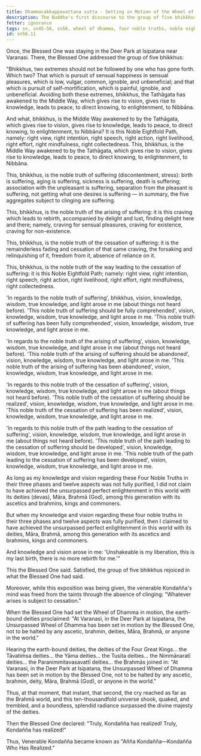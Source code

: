 ```yaml
---
title: Dhammacakkappavattana sutta - Setting in Motion of the Wheel of Dhamma
description: The Buddha's first discourse to the group of five bhikkhus at the Deer Park in Isipatana, near Varanasi. The discourse explains the Four Noble Truths and the Noble Eightfold Path in brief. It ends with the realization of the first bhikkhu, Venerable Kondañña.
fetter: ignorance
tags: sn, sn45-56, sn56, wheel of dhamma, four noble truths, noble eightfold path, deer park, first discourse
id: sn56.11
---
```


Once, the Blessed One was staying in the Deer Park at Isipatana near Varanasi. There, the Blessed One addressed the group of five bhikkhus:

"Bhikkhus, two extremes should not be followed by one who has gone forth. Which two? That which is pursuit of sensual happiness in sensual pleasures, which is low, vulgar, common, ignoble, and unbeneficial; and that which is pursuit of self-mortification, which is painful, ignoble, and unbeneficial. Avoiding both these extremes, bhikkhus, the Tathāgata has awakened to the Middle Way, which gives rise to vision, gives rise to knowledge, leads to peace, to direct knowing, to enlightenment, to Nibbāna.

And what, bhikkhus, is the Middle Way awakened to by the Tathāgata, which gives rise to vision, gives rise to knowledge, leads to peace, to direct knowing, to enlightenment, to Nibbāna? It is this Noble Eightfold Path, namely: right view, right intention, right speech, right action, right livelihood, right effort, right mindfulness, right collectedness. This, bhikkhus, is the Middle Way awakened to by the Tathāgata, which gives rise to vision, gives rise to knowledge, leads to peace, to direct knowing, to enlightenment, to Nibbāna.

This, bhikkhus, is the noble truth of suffering (discontentment, stress): birth is suffering, aging is suffering, sickness is suffering, death is suffering; association with the unpleasant is suffering, separation from the pleasant is suffering, not getting what one desires is suffering — in summary, the five aggregates subject to clinging are suffering.

This, bhikkhus, is the noble truth of the arising of suffering: it is this craving which leads to rebirth, accompanied by delight and lust, finding delight here and there; namely, craving for sensual pleasures, craving for existence, craving for non-existence.

This, bhikkhus, is the noble truth of the cessation of suffering: it is the remainderless fading and cessation of that same craving, the forsaking and relinquishing of it, freedom from it, absence of reliance on it.

This, bhikkhus, is the noble truth of the way leading to the cessation of suffering: it is this Noble Eightfold Path; namely: right view, right intention, right speech, right action, right livelihood, right effort, right mindfulness, right collectedness.

'In regards to the noble truth of suffering', bhikkhus, vision, knowledge, wisdom, true knowledge, and light arose in me (about things not heard before). 'This noble truth of suffering should be fully comprehended', vision, knowledge, wisdom, true knowledge, and light arose in me. 'This noble truth of suffering has been fully comprehended', vision, knowledge, wisdom, true knowledge, and light arose in me.

'In regards to the noble truth of the arising of suffering', vision, knowledge, wisdom, true knowledge, and light arose in me (about things not heard before). 'This noble truth of the arising of suffering should be abandoned', vision, knowledge, wisdom, true knowledge, and light arose in me. 'This noble truth of the arising of suffering has been abandoned', vision, knowledge, wisdom, true knowledge, and light arose in me.

'In regards to this noble truth of the cessation of suffering', vision, knowledge, wisdom, true knowledge, and light arose in me (about things not heard before). 'This noble truth of the cessation of suffering should be realized', vision, knowledge, wisdom, true knowledge, and light arose in me. 'This noble truth of the cessation of suffering has been realized', vision, knowledge, wisdom, true knowledge, and light arose in me.

'In regards to this noble truth of the path leading to the cessation of suffering', vision, knowledge, wisdom, true knowledge, and light arose in me (about things not heard before). 'This noble truth of the path leading to the cessation of suffering should be developed', vision, knowledge, wisdom, true knowledge, and light arose in me. 'This noble truth of the path leading to the cessation of suffering has been developed', vision, knowledge, wisdom, true knowledge, and light arose in me.

As long as my knowledge and vision regarding these Four Noble Truths in their three phases and twelve aspects was not fully purified, I did not claim to have achieved the unsurpassed perfect enlightenment in this world with its deities (devas), Māra, Brahmā (God), among this generation with its ascetics and brahmins, kings and commoners.

But when my knowledge and vision regarding these four noble truths in their three phases and twelve aspects was fully purified, then I claimed to have achieved the unsurpassed perfect enlightenment in this world with its deities, Māra, Brahmā, among this generation with its ascetics and brahmins, kings and commoners.

And knowledge and vision arose in me: 'Unshakeable is my liberation, this is my last birth, there is no more rebirth for me.'"

This the Blessed One said. Satisfied, the group of five bhikkhus rejoiced in what the Blessed One had said.

Moreover, while this exposition was being given, the venerable Kondañña's mind was freed from the taints through the absence of clinging: "Whatever arises is subject to cessation."

When the Blessed One had set the Wheel of Dhamma in motion, the earth-bound deities proclaimed: "At Varanasi, in the Deer Park at Isipatana, the Unsurpassed Wheel of Dhamma has been set in motion by the Blessed One, not to be halted by any ascetic, brahmin, deities, Māra, Brahmā, or anyone in the world."

Hearing the earth-bound deities, the deities of the Four Great Kings… the Tāvatiṁsa deities… the Yāma deities… the Tusita deities… the Nimmānaratī deities… the Paranimmitavasavattī deities… the Brahmās joined in: "At Varanasi, in the Deer Park at Isipatana, the Unsurpassed Wheel of Dhamma has been set in motion by the Blessed One, not to be halted by any ascetic, brahmin, deity, Māra, Brahmā (God), or anyone in the world."

Thus, at that moment, that instant, that second, the cry reached as far as the Brahmā world, and this ten-thousandfold universe shook, quaked, and trembled, and a boundless, splendid radiance surpassed the divine majesty of the deities.

Then the Blessed One declared: "Truly, Kondañña has realized! Truly, Kondañña has realized!"

Thus, Venerable Kondañña became known as "Añña Kondañña—Kondañña Who Has Realized."